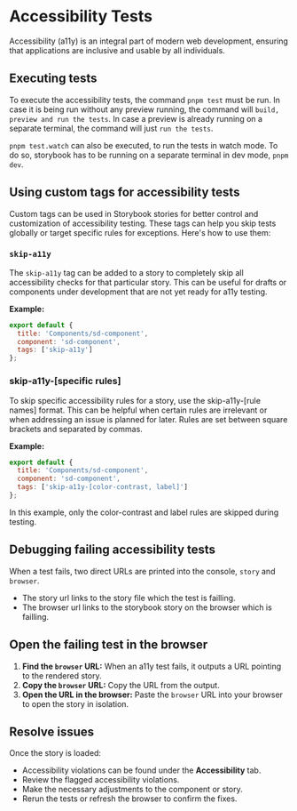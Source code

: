 
<Meta title="Packages/Docs/Accessibility Tests" />

# Accessibility Tests

Accessibility (a11y) is an integral part of modern web development,
ensuring that applications are inclusive and usable by all individuals.

## Executing tests

To execute the accessibility tests, the command `pnpm test` must be run.
In case it is being run without any preview running, the command will `build, preview and run the tests`.
In case a preview is already running on a separate terminal, the command will just `run the tests`.

`pnpm test.watch` can also be executed, to run the tests in watch mode.
To do so, storybook has to be running on a separate terminal in dev mode, `pnpm dev`.

## Using custom tags for accessibility tests

Custom tags can be used in Storybook stories for better control and customization of
accessibility testing. These tags can help you skip tests globally or
target specific rules for exceptions. Here's how to use them:

### `skip-a11y`

The `skip-a11y` tag can be added to a story to completely skip all accessibility checks
for that particular story. This can be useful for drafts or components under development
that are not yet ready for a11y testing.

**Example:**

```js
export default {
  title: 'Components/sd-component',
  component: 'sd-component',
  tags: ['skip-a11y']
};
```

### skip-a11y-[specific rules]

To skip specific accessibility rules for a story, use the skip-a11y-[rule names] format.
This can be helpful when certain rules are irrelevant or when addressing an issue is planned for later.
Rules are set between square brackets and separated by commas.

**Example:**

```js
export default {
  title: 'Components/sd-component',
  component: 'sd-component',
  tags: ['skip-a11y-[color-contrast, label]']
};
```

In this example, only the color-contrast and label rules are skipped during testing.

## Debugging failing accessibility tests

When a test fails, two direct URLs are printed into the console, `story` and `browser`.

- The story url links to the story file which the test is failling.
- The browser url links to the storybook story on the browser which is failling.

## Open the failing test in the browser

1. **Find the `browser` URL:** When an a11y test fails, it outputs a URL pointing to the rendered story.
2. **Copy the `browser` URL:** Copy the URL from the output.
3. **Open the URL in the browser:** Paste the `browser` URL into your browser to open the story in isolation.

## Resolve issues

Once the story is loaded:

- Accessibility violations can be found under the **Accessibility** tab.
- Review the flagged accessibility violations.
- Make the necessary adjustments to the component or story.
- Rerun the tests or refresh the browser to confirm the fixes.
